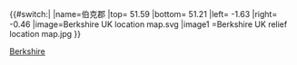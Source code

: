 {{#switch:{{{1}}}|
|name=伯克郡
|top= 51.59
|bottom= 51.21
|left= -1.63
|right= -0.46
|image=Berkshire UK location map.svg
|image1 =Berkshire UK relief location map.jpg
}}<noinclude>
{{Location map/Info}}
{{Documentation}}
[[Category:英格蘭地理位置圖模板|Berkshire]]
</noinclude>